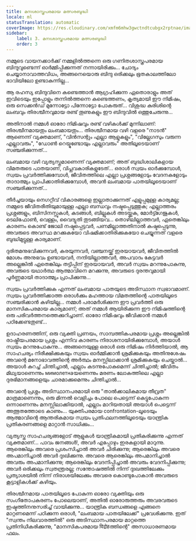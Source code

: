 ```yaml
---
title: മനഃശാസ്ത്രപരമായ മത്സരബുദ്ധി
locale: ml
statusTranslation: automatic
coverImage: https://res.cloudinary.com/xmfm6mhw3gwctndtcubgx2rptnae/image/upload/v1740468922/small_cover_tratado_de_psicologia_revolucionaria_a4c0dca4e0.webp
sidebar:
    label: 3. മനഃശാസ്ത്രപരമായ മത്സരബുദ്ധി
    order: 3
---
```

നമ്മുടെ വായനക്കാർക്ക് നമ്മളിൽത്തന്നെ ഒരു ഗണിതശാസ്ത്രപരമായ ബിന്ദുവുണ്ടെന്ന് ഓർമ്മിപ്പിക്കുന്നത് നന്നായിരിക്കും... ചോദ്യം ചെയ്യാനാവാത്തവിധം, അങ്ങനെയൊരു ബിന്ദു ഒരിക്കലും ഭൂതകാലത്തിലോ ഭാവിയിലോ ഉണ്ടാകുന്നില്ല...

ആ രഹസ്യ ബിന്ദുവിനെ കണ്ടെത്താൻ ആഗ്രഹിക്കുന്ന ഏതൊരാളും അത് ഇവിടെയും ഇപ്പോളും തന്നിൽത്തന്നെ കണ്ടെത്തണം, കൃത്യമായി ഈ നിമിഷം, ഒരു സെക്കൻഡ് മുന്നോട്ടോ പിന്നോട്ടോ പോകരുത്... വിശുദ്ധ കുരിശിന്റെ ലംബവും തിരശ്ചീനവുമായ രണ്ട് തൂണുകളും ഈ ബിന്ദുവിൽ ഒത്തുചേരുന്നു...

അതിനാൽ നമ്മൾ ഓരോ നിമിഷവും രണ്ട് വഴികൾക്ക് മുന്നിലാണ്: തിരശ്ചീനമായതും ലംബമായതും... തിരശ്ചീനമായ വഴി വളരെ "നാടൻ" ആണെന്ന് വ്യക്തമാണ്, "വിൻസന്റും എല്ലാ ആളുകളും", "വില്ലേഗസും വരുന്ന എല്ലാവരും", "ഡോൺ റെയ്മുണ്ടോയും എല്ലാവരും" അതിലൂടെയാണ് സഞ്ചരിക്കുന്നത്...

ലംബമായ വഴി വ്യത്യസ്തമാണെന്ന് വ്യക്തമാണ്; അത് ബുദ്ധിശാലികളായ വിമതരുടെ പാതയാണ്, വിപ്ലവകാരികളുടേത്... ഒരാൾ സ്വയം ഓർക്കുമ്പോൾ, സ്വയം പ്രവർത്തിക്കുമ്പോൾ, ജീവിതത്തിലെ എല്ലാ പ്രശ്നങ്ങളോടും വേദനകളോടും താദാത്മ്യം പ്രാപിക്കാതിരിക്കുമ്പോൾ, അവൻ ലംബമായ പാതയിലൂടെയാണ് സഞ്ചരിക്കുന്നത്...

തീർച്ചയായും നെഗറ്റീവ് വികാരങ്ങളെ ഇല്ലാതാക്കുന്നത് എളുപ്പമുള്ള കാര്യമല്ല; നമ്മുടെ ജീവിതരീതിയുമായുള്ള എല്ലാ ബന്ധവും നഷ്ടപ്പെടുത്തുക; എല്ലാത്തരം പ്രശ്നങ്ങളും, ബിസിനസ്സുകൾ, കടങ്ങൾ, ബില്ലുകൾ അടയ്ക്കുക, മോർട്ട്ഗേജുകൾ, ടെലിഫോൺ, വെള്ളം, വൈദ്യുതി തുടങ്ങിയവ... തൊഴിലില്ലാത്തവർ, ഏതെങ്കിലും കാരണം കൊണ്ട് ജോലി നഷ്ടപ്പെട്ടവർ, പണമില്ലാത്തതിനാൽ കഷ്ടപ്പെടുന്നു, അവരുടെ അവസ്ഥ മറക്കുകയോ വിഷമിക്കാതിരിക്കുകയോ ചെയ്യുന്നത് വളരെ ബുദ്ധിമുട്ടുള്ള കാര്യമാണ്.

ദുരിതമനുഭവിക്കുന്നവർ, കരയുന്നവർ, വഞ്ചനയ്ക്ക് ഇരയായവർ, ജീവിതത്തിൽ മോശം അനുഭവം ഉണ്ടായവർ, നന്ദിയില്ലാത്തവർ, അപവാദം കേട്ടവർ അല്ലെങ്കിൽ ഏതെങ്കിലും തട്ടിപ്പിന് ഇരയായവർ, അവർ സ്വയം മറന്നുപോകുന്നു, അവരുടെ യഥാർത്ഥ ആത്മാവിനെ മറക്കുന്നു, അവരുടെ ദുരന്തവുമായി പൂർണ്ണമായി താദാത്മ്യം പ്രാപിക്കുന്നു...

സ്വയം പ്രവർത്തിക്കുക എന്നത് ലംബമായ പാതയുടെ അടിസ്ഥാന സ്വഭാവമാണ്. സ്വയം പ്രവർത്തിക്കാത്ത ഒരാൾക്കും മഹത്തായ വിമതത്തിന്റെ പാതയിലൂടെ സഞ്ചരിക്കാൻ കഴിയില്ല... നമ്മൾ പരാമർശിക്കുന്ന ഈ പ്രവർത്തി ഒരു മാനസികപരമായ കാര്യമാണ്; അത് നമ്മൾ ആയിരിക്കുന്ന ഈ നിമിഷത്തിന്റെ ഒരു പരിവർത്തനത്തെക്കുറിച്ചാണ്. ഓരോ നിമിഷവും ജീവിക്കാൻ നമ്മൾ പഠിക്കേണ്ടതുണ്ട്...

ഉദാഹരണത്തിന്, ഒരു വ്യക്തി പ്രണയം, സാമ്പത്തികപരമായ പ്രശ്നം അല്ലെങ്കിൽ രാഷ്ട്രീയപരമായ പ്രശ്നം എന്നിവ കാരണം നിരാശനായിരിക്കുമ്പോൾ, അയാൾ സ്വയം മറന്നുപോകുന്നു... അങ്ങനെയുള്ള ഒരാൾ ഒരു നിമിഷം നിർത്തിയാൽ, ആ സാഹചര്യം നിരീക്ഷിക്കുകയും സ്വയം ഓർമ്മിക്കാൻ ശ്രമിക്കുകയും അതിനുശേഷം അവന്റെ മനോഭാവത്തിന്റെ അർത്ഥം മനസ്സിലാക്കാൻ ശ്രമിക്കുകയും ചെയ്താൽ... അയാൾ കുറച്ച് ചിന്തിച്ചാൽ, എല്ലാം കടന്നുപോകുമെന്ന് ചിന്തിച്ചാൽ; ജീവിതം മിഥ്യയാണെന്നും мимолетнаയണെന്നും മരണം ലോകത്തിലെ എല്ലാ ദുരഭിമാനങ്ങളെയും ചാരമാക്കുമെന്നും ചിന്തിച്ചാൽ...

അവന്റെ പ്രശ്നം അടിസ്ഥാനപരമായി ഒരു "താൽക്കാലികമായ തീവ്രത" മാത്രമാണെന്നും, ഒരു മിന്നൽ വെളിച്ചം പോലെ പെട്ടെന്ന് കെട്ടുപോകുന്ന ഒന്നാണെന്നും മനസ്സിലാക്കിയാൽ, എല്ലാം മാറിയതായി അയാൾ പെട്ടെന്ന് അത്ഭുതത്തോടെ കാണും... യുക്തിപരമായ confrontation-ലൂടെയും ആത്മാവിന്റെ ആന്തരികമായ സ്വയം പ്രതിഫലനത്തിലൂടെയും യാന്ത്രിക പ്രതികരണങ്ങളെ മാറ്റാൻ സാധിക്കും...

വ്യത്യസ്ത സാഹചര്യങ്ങളോട് ആളുകൾ യാന്ത്രികമായി പ്രതികരിക്കുന്നു എന്നത് വ്യക്തമാണ്... പാവം ജനങ്ങൾ!, അവർ എപ്പോഴും ഇരകളായി മാറുന്നു. ആരെങ്കിലും അവരെ പ്രശംസിച്ചാൽ അവർ ചിരിക്കുന്നു; ആരെങ്കിലും അവരെ അപമാനിച്ചാൽ അവർ ദുഃഖിക്കുന്നു. അവരെ ആരെങ്കിലും അപമാനിച്ചാൽ അവരും അപമാനിക്കുന്നു; ആരെങ്കിലും വേദനിപ്പിച്ചാൽ അവരും വേദനിപ്പിക്കുന്നു; അവർ ഒരിക്കലും സ്വതന്ത്രരല്ല; സന്തോഷത്തിൽ നിന്ന് ദുഃഖത്തിലേക്കും പ്രത്യാശയിൽ നിന്ന് നിരാശയിലേക്കും അവരെ കൊണ്ടുപോകാൻ അവരുടെ കൂട്ടാളികൾക്ക് കഴിയും.

തിരശ്ചീനമായ പാതയിലൂടെ പോകുന്ന ഓരോ വ്യക്തിയും ഒരു സംഗീതോപകരണം പോലെയാണ്, അതിൽ ഓരോരുത്തരും അവരവരുടെ ഇഷ്ടത്തിനനുസരിച്ച് വായിക്കുന്നു... യാന്ത്രിക ബന്ധങ്ങളെ എങ്ങനെ മാറ്റണമെന്ന് പഠിക്കുന്ന ഒരാൾ, "ലംബമായ പാതയിലേക്ക്" പ്രവേശിക്കുന്നു. ഇത് "സ്വന്തം നിലവാരത്തിൽ" ഒരു അടിസ്ഥാനപരമായ മാറ്റത്തെ പ്രതിനിധീകരിക്കുന്നു, "മാനസികപരമായ विद्रोहത്തിന്റെ" അസാധാരണമായ ഫലം.

